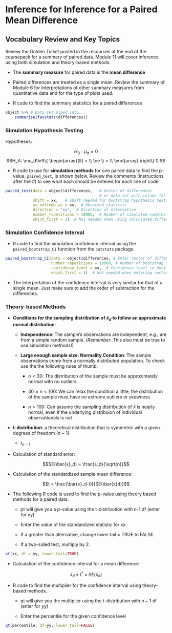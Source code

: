# Inference for Inference for a Paired Mean Difference 

## Vocabulary Review and Key Topics

Review the Golden Ticket posted in the resources at the end of the coursepack for a summary of paired data.  Module 11 will cover inference using both simulation and theory-based methods.

* The **summary measure** for paired data is the **mean difference**

* Paired differences are treated as a single mean.  Review the summary of Module 6 for interpretations of other summary measures from quantitative data and for the type of plots used.

* R code to find the summary statistics for a paired differences

```r
object %>% # Data set piped into...
    summarise(favstats(differences))
```

### Simulation Hypothesis Testing {-}

Hypotheses:

$$H_0: \mu_d = 0$$
$$H_A: \mu_d\left\{
\begin{array}{ll}
< \\
\ne \\
< \\
\end{array}
\right\}
0 $$

* R code to use for **simulation methods** for one paired data to find the p-value, `paired_test`, is shown below. Review the comments (instructions after the #) to see what each should be entered for each line of code.

```r
paired_test(data = object$differences,   # Vector of differences 
                                         # or data set with column for each group
            shift = xx,   # Shift needed for bootstrap hypothesis test
            as_extreme_as = xx,  # Observed statistic
            direction = "xx",  # Direction of alternative
            number_repetitions = 10000,  # Number of simulated samples for null distribution
            which_first = 1)  # Not needed when using calculated differences
```

### Simulation Confidence Interval {-}

* R code to find the simulation confidence interval using the `paired_bootstrap_CI` function from the `catstats` package.

```r
paired_bootstrap_CI(data = object$differences, # Enter vector of differences
                    number_repetitions = 10000, # Number of bootstrap samples for CI
                    confidence_level = xx,  # Confidence level in decimal form
                    which_first = 1)  # Not needed when entering vector of differences
```

* The interpretation of the confidence interval is very similar for that of a single mean. Just make sure to add the order of subtraction for the differences.


### Theory-based Methods {-}

* **Conditions for the sampling distribution of $\bar{x}_d$ to follow an approximate normal distribution**:

    * **Independence**: The sample’s observations are independent, e.g., are from a simple random sample. (*Remember*: This also must be true to use simulation methods!)

     * **Large enough sample size: Normality Condition**: The sample observations come from a normally distributed population.  To check use the the following rules of thumb:
     
         - $n < 30$: The distribution of the sample must be approximately normal with no outliers
         
         - $30 \ge n < 100$: We can relax the condition a little; the distribution of the sample must have no extreme outliers or skewness
         
         - $n > 100$: Can assume the sampling distribution of $\bar{x}$ is nearly normal, even if the underlying distribuion of individual observationals is not
         
* **t-distribution**: a theoretical distribution that is symmetric with a given degrees of freedom ($n-1$)

    * $t_{n-1}$

* Calculation of standard error:

$$SE(\bar{x}_d) = \frac{s_d}{\sqrt{n}}$$

* Calculation of the standardized sample mean difference:

$$t = \frac{\bar{x}_d-0}{SE(\bar{x}d)}$$

* The following R code is used to find the p-value using theory based methods for a paired data.

    * pt will give you a p-value using the t-distribution with n-1 df (enter for yy)
    
    * Enter the value of the standardized statistic for xx

    * If a greater than alternative, change lower.tail = TRUE to FALSE.
    
    * If a two-sided test, multiply by 2.
    
```r
pt(xx, df = yy, lower.tail=TRUE)
```

* Calculation of the confidence interval for a mean difference

$$\bar{x}_d\pm t^*\times SE(\bar{x}_d)$$

* R code to find the multiplier for the confidence interval using theory-based methods.

   - qt will give you the multiplier using the t-distribution with $n-1$ df (enter for yy)
    
   - Enter the percentile for the given confidence level

```r
qt(percentile, df=yy, lower.tail=FALSE)
```

\newpage
